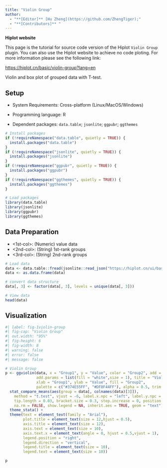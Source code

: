 ```yaml
---
title: "Violin Group"
author:
  - "**[Editor]** [Hu Zheng](https://github.com/ZhengTiger);"
  - "**[Contributors]** "
---
```


::: callout-note
**Hiplot website**

This page is the tutorial for source code version of the Hiplot `Violin Group` plugin. You can also use the Hiplot website to achieve no code ploting. For more information please see the following link:

<https://hiplot.cn/basic/violin-group?lang=en>
:::

Violin and box plot of grouped data with T-test.

## Setup

-   System Requirements: Cross-platform (Linux/MacOS/Windows)

-   Programming language: R

-   Dependent packages: `data.table`; `jsonlite`; `ggpubr`; `ggthemes`

```r
# Install packages
if (!requireNamespace("data.table", quietly = TRUE)) {
  install.packages("data.table")
}
if (!requireNamespace("jsonlite", quietly = TRUE)) {
  install.packages("jsonlite")
}
if (!requireNamespace("ggpubr", quietly = TRUE)) {
  install.packages("ggpubr")
}
if (!requireNamespace("ggthemes", quietly = TRUE)) {
  install.packages("ggthemes")
}

# Load packages
library(data.table)
library(jsonlite)
library(ggpubr)
library(ggthemes)
```

## Data Preparation

- <1st-col>: (Numeric) value data
- <2nd-col>: (String) 1st-rank groups
- <3rd-col>: (String) 2nd-rank groups

```r
# Load data
data <- data.table::fread(jsonlite::read_json("https://hiplot.cn/ui/basic/violin-group/data.json")$exampleData$textarea[[1]])
data <- as.data.frame(data)

# convert data structure
data[, 3] <- factor(data[, 3], levels = unique(data[, 3]))

# View data
head(data)
```

## Visualization

```r
#| label: fig-1violin-group
#| fig-cap: "Violin Group"
#| out.width: "95%"
#| fig-height: 6
#| fig-width: 8
#| warning: false
#| error: false
#| message: false

# Violin Group
p <- ggviolin(data, x = "Group1", y = "Value", color = "Group2", add = "dotplot",
              add.params = list(fill = "white",size = 1), title = "Violin Diagram",
              xlab = "Group1", ylab = "Value", fill = "Group2",
              palette = c("#374E55FF", "#DF8F44FF"), alpha = 0.5, trim = F) +
  stat_compare_means(aes(group = data[, colnames(data)[3]]),
    method = "t.test", vjust = -6, label.x.npc = "left", label.y.npc = "top",
    tip.length = 0.03, bracket.size = 0.3, step.increase = 0, position = "identity",
    na.rm = FALSE, show.legend = NA, inherit.aes = TRUE, geom = "text") +
  theme_stata() +
  theme(text = element_text(family = "Arial"),
        plot.title = element_text(size = 12,hjust = 0.5),
        axis.title = element_text(size = 12),
        axis.text = element_text(size = 10),
        axis.text.x = element_text(angle = 0, hjust = 0.5,vjust = 1),
        legend.position = "right",
        legend.direction = "vertical",
        legend.title = element_text(size = 10),
        legend.text = element_text(size = 10))

p
```



